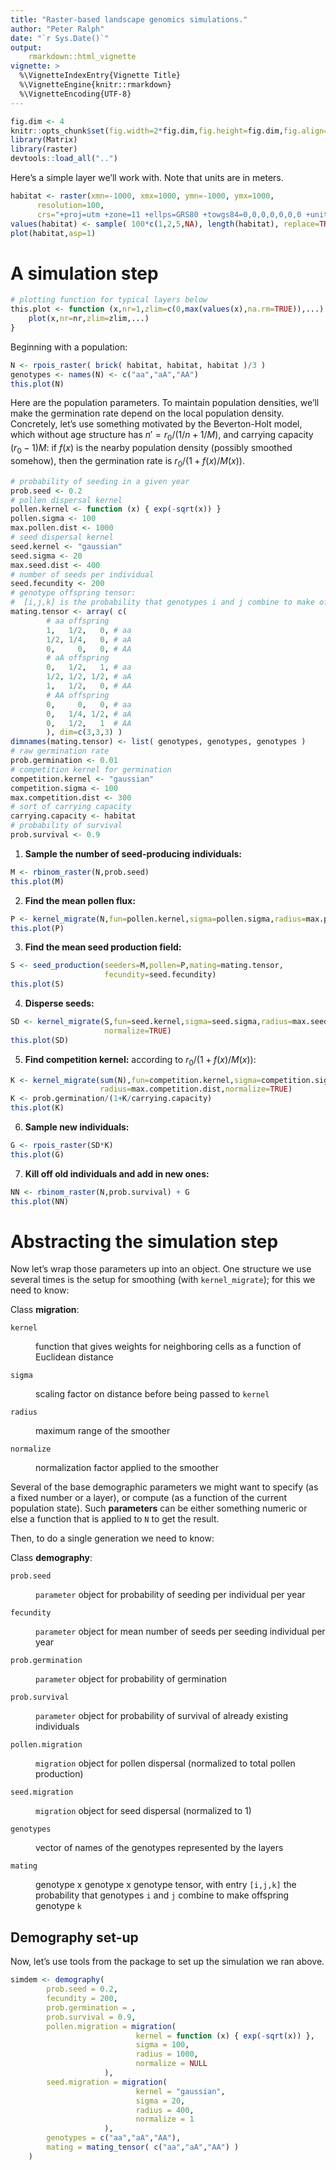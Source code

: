 ```yaml
---
title: "Raster-based landscape genomics simulations."
author: "Peter Ralph"
date: "`r Sys.Date()`"
output: 
    rmarkdown::html_vignette
vignette: >
  %\VignetteIndexEntry{Vignette Title}
  %\VignetteEngine{knitr::rmarkdown}
  %\VignetteEncoding{UTF-8}
---
```



```r
fig.dim <- 4
knitr::opts_chunk$set(fig.width=2*fig.dim,fig.height=fig.dim,fig.align='center')
library(Matrix)
library(raster)
devtools::load_all("..")
```

Here's a simple layer we'll work with.
Note that units are in meters.
```r
habitat <- raster(xmn=-1000, xmx=1000, ymn=-1000, ymx=1000, 
      resolution=100,
      crs="+proj=utm +zone=11 +ellps=GRS80 +towgs84=0,0,0,0,0,0,0 +units=m +no_defs")
values(habitat) <- sample( 100*c(1,2,5,NA), length(habitat), replace=TRUE )
plot(habitat,asp=1)
```



A simulation step
=================

```r
# plotting function for typical layers below
this.plot <- function (x,nr=1,zlim=c(0,max(values(x),na.rm=TRUE)),...) {
    plot(x,nr=nr,zlim=zlim,...)
}
```

Beginning with a population:
```r
N <- rpois_raster( brick( habitat, habitat, habitat )/3 )
genotypes <- names(N) <- c("aa","aA","AA")
this.plot(N)
```

Here are the population parameters.
To maintain population densities,
we'll make the germination rate depend on the local population density.
Concretely, let's use something motivated by the Beverton-Holt model,
which without age structure has $n' = r_0/(1/n+1/M)$,
and carrying capacity $(r_0-1)M$:
if $f(x)$ is the nearby population density (possibly smoothed somehow),
then the germination rate is $r_0/(1+f(x)/M(x))$.
```r
# probability of seeding in a given year
prob.seed <- 0.2
# pollen dispersal kernel
pollen.kernel <- function (x) { exp(-sqrt(x)) }
pollen.sigma <- 100
max.pollen.dist <- 1000
# seed dispersal kernel
seed.kernel <- "gaussian"
seed.sigma <- 20
max.seed.dist <- 400
# number of seeds per individual
seed.fecundity <- 200
# genotype offspring tensor: 
#  [i,j,k] is the probability that genotypes i and j combine to make offspring genotype k
mating.tensor <- array( c(
        # aa offspring
        1,   1/2,   0, # aa
        1/2, 1/4,   0, # aA
        0,     0,   0, # AA
        # aA offspring
        0,   1/2,   1, # aa
        1/2, 1/2, 1/2, # aA
        1,   1/2,   0, # AA
        # AA offspring
        0,     0,   0, # aa
        0,   1/4, 1/2, # aA
        0,   1/2,   1  # AA
        ), dim=c(3,3,3) )
dimnames(mating.tensor) <- list( genotypes, genotypes, genotypes )
# raw germination rate
prob.germination <- 0.01
# competition kernel for germination
competition.kernel <- "gaussian"
competition.sigma <- 100
max.competition.dist <- 300
# sort of carrying capacity
carrying.capacity <- habitat
# probability of survival
prob.survival <- 0.9
```


1. **Sample the number of seed-producing individuals:**

```r
M <- rbinom_raster(N,prob.seed)
this.plot(M)
```

2. **Find the mean pollen flux:**

```r
P <- kernel_migrate(N,fun=pollen.kernel,sigma=pollen.sigma,radius=max.pollen.dist)
this.plot(P)
```

3. **Find the mean seed production field:**

```r
S <- seed_production(seeders=M,pollen=P,mating=mating.tensor,
                     fecundity=seed.fecundity)
this.plot(S)
```

4. **Disperse seeds:**

```r
SD <- kernel_migrate(S,fun=seed.kernel,sigma=seed.sigma,radius=max.seed.dist,
                     normalize=TRUE)
this.plot(SD)
```
5. **Find competition kernel:**
    according to $r_0/(1+f(x)/M(x))$:

```r
K <- kernel_migrate(sum(N),fun=competition.kernel,sigma=competition.sigma,
                    radius=max.competition.dist,normalize=TRUE)
K <- prob.germination/(1+K/carrying.capacity)
this.plot(K)
```

6. **Sample new individuals:**

```r
G <- rpois_raster(SD*K)
this.plot(G)
```

7. **Kill off old individuals and add in new ones:**

```r
NN <- rbinom_raster(N,prob.survival) + G
this.plot(NN)
```


Abstracting the simulation step
===============================

Now let's wrap those parameters up into an object.
One structure we use several times
is the setup for smoothing (with `kernel_migrate`);
for this we need to know:

Class **migration**:

`kernel`

: function that gives weights for neighboring cells as a function of Euclidean distance

`sigma`

: scaling factor on distance before being passed to `kernel`

`radius`

: maximum range of the smoother

`normalize`

: normalization factor applied to the smoother


Several of the base demographic parameters we might want to specify
(as a fixed number or a layer),
or compute (as a function of the current population state).
Such **parameters** can be either something numeric
or else a function that is applied to `N` to get the result.

Then, to do a single generation we need to know:

Class **demography**:

`prob.seed`

: `parameter` object for  probability of seeding per individual per year

`fecundity`

: `parameter` object for mean number of seeds per seeding individual per year

`prob.germination`

: `parameter` object for probability of germination

`prob.survival`

: `parameter` object for probability of survival of already existing individuals

`pollen.migration`

: `migration` object for pollen dispersal (normalized to total pollen production)

`seed.migration`

: `migration` object for seed dispersal (normalized to 1)

`genotypes`

: vector of names of the genotypes represented by the layers

`mating`

: genotype x genotype x genotype tensor, with entry
    `[i,j,k]` the probability that genotypes `i` and `j` combine to make offspring genotype `k`


Demography set-up
-----------------

Now, let's use tools from the package to set up the simulation we ran above.

```r
simdem <- demography(
        prob.seed = 0.2,
        fecundity = 200,
        prob.germination = ,
        prob.survival = 0.9,
        pollen.migration = migration(
                            kernel = function (x) { exp(-sqrt(x)) },
                            sigma = 100,
                            radius = 1000,
                            normalize = NULL
                     ),
        seed.migration = migration(
                            kernel = "gaussian",
                            sigma = 20,
                            radius = 400,
                            normalize = 1
                     ),
        genotypes = c("aa","aA","AA"),
        mating = mating_tensor( c("aa","aA","AA") )
    )

```
